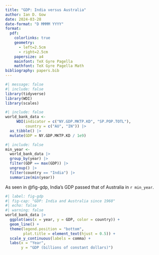 ```yaml
---
title: "GDP: India versus Australia"
author: Ian D. Gow
date: 2024-03-28
date-format: "D MMMM YYYY"
format:
  pdf: 
    colorlinks: true
    geometry:
      - left=2.5cm
      - right=2.5cm
    papersize: a4
    mainfont: TeX Gyre Pagella
    mathfont: TeX Gyre Pagella Math
bibliography: papers.bib
---
```


```r
#| message: false
#| include: false
library(tidyverse)
library(WDI)
library(scales)
```

```r
#| include: false
world_bank_data <-
     WDI(indicator = c("NY.GDP.MKTP.KD", "SP.POP.TOTL"),
         country = c("AU", "IN")) |>
  as_tibble() |>
  mutate(GDP = NY.GDP.MKTP.KD / 1e9)
```

```r
#| include: false
min_year <-
  world_bank_data |> 
  group_by(year) |> 
  filter(GDP == max(GDP)) |>
  ungroup() |> 
  filter(country == "India") |> 
  summarize(min(year))
```

As seen in @fig-gdp, India's GDP passed that of Australia in `r min_year`.

 
```r
#| label: fig-gdp
#| fig-cap: "GDP: India and Australia since 1960"
#| echo: false
#| warning: false
world_bank_data |> 
  ggplot(aes(x = year, y = GDP, color = country)) + 
  geom_line() +
  theme(legend.position = "bottom", 
        plot.title = element_text(hjust = 0.5)) + 
  scale_y_continuous(labels = comma) +
  labs(x = "Year", 
       y = "GDP (billions of constant dollars)")
```

